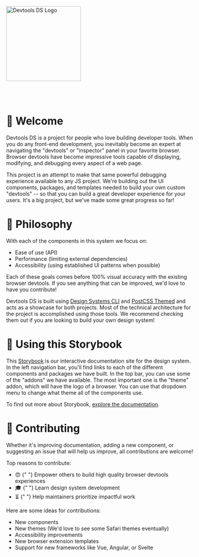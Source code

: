 
<Meta title="Getting Started/Welcome" />

<br />
<br />
<br />
<br />
<br />

<div style={{ marginLeft: "auto", marginRight: "auto" }}>
  <img src={logo} alt="Devtools DS Logo" width="200px" padding="40px" />
</div>

<br />
<br />
<br />

# 🎉 Welcome

Devtools DS is a project for people who love building developer tools.
When you do any front-end development, you inevitably become an expert at navigating the "devtools" or "inspector" panel in your favorite browser.
Browser devtools have become impressive tools capable of displaying, modifying, and debugging every aspect of a web page.

This project is an attempt to make that same powerful debugging experience available to any JS project.
We're building out the UI components, packages, and templates needed to build your own custom "devtools" -- so that you can build a great developer experience for your users.
It's a big project, but we've made some great progress so far!

# 🔧 Philosophy

With each of the components in this system we focus on:

- Ease of use (API)
- Performance (limiting external dependencies)
- Accessibility (using established UI patterns when possible)

Each of these goals comes before 100% visual accuracy with the existing browser devtools.
If you see anything that can be improved, we'd love to have you contribute!

Devtools DS is built using [Design Systems CLI](https://github.com/intuit/design-systems-cli) and [PostCSS Themed](https://github.com/intuit/postcss-themed) and acts as a showcase for both projects.
Most of the technical architecture for the project is accomplished using those tools.
We recommend checking them out if you are looking to build your own design system!

# 🔎 Using this Storybook

This [Storybook](https://storybook.js.org/) is our interactive documentation site for the design system.
In the left navigation bar, you'll find links to each of the different components and packages we have built.
In the top bar, you can use some of the "addons" we have available.
The most important one is the "theme" addon, which will have the logo of a browser.
You can use that dropdown menu to change what theme all of the components use.

To find out more about Storybook, [explore the documentation](https://storybook.js.org/docs/react/get-started/introduction).

# 🤝 Contributing

Whether it's improving documentation, adding a new component, or suggesting an issue that will help us improve, all contributions are welcome!

Top reasons to contribute:

<ul>
  <li>
    <span aria-hidden style={{ marginRight: 8 }}>
      😍
    </span>{" "}
    Empower others to build high quality browser devtools experiences
  </li>
  <li>
    <span aria-hidden style={{ marginRight: 8 }}>
      🎓
    </span>{" "}
    Learn design system development
  </li>
  <li>
    <span aria-hidden style={{ marginRight: 8 }}>
      ⏳
    </span>{" "}
    Help maintainers prioritize impactful work
  </li>
</ul>

Here are some ideas for contributions:

- New components
- New themes (We'd love to see some Safari themes eventually)
- Accessibility improvements
- New browser extension templates
- Support for new frameworks like Vue, Angular, or Svelte
